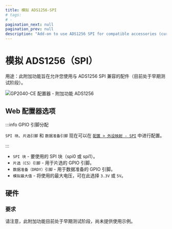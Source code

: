 ```yaml
---
title: 模拟 ADS1256-SPI
# tags:
# -
pagination_next: null
pagination_prev: null
description: "Add-on to use ADS1256 SPI for compatible accessories (currently in early beta)"
---
```


# 模拟 ADS1256（SPI）

用途：此附加功能旨在允许您使用与 ADS1256 SPI 兼容的配件（目前处于早期测试阶段）。

![GP2040-CE 配置器 - 附加功能 ADS1256](../assets/images/gpc-add-ons-ads1256-spi.png)

## Web 配置器选项

:::info GPIO 引脚分配

`SPI 块`、`片选引脚` 和 `数据准备引脚` 现在可以在 [`配置 > 外设映射 - SPI`](../web-configurator/menu-pages/03-peripheral-mapping.mdx#spi) 中进行配置。

:::

- `SPI 块` - 要使用的 SPI 块（spi0 或 spi1）。
- `片选（CS）引脚` - 用于片选的 GPIO 引脚。
- `数据准备（DRDY）引脚` - 用于数据准备的 GPIO 引脚。
- `模拟最大值` - 将使用的最大电压，可在此选择 `3.3V` 或 `5V`。

## 硬件

### 要求

请注意，此附加功能目前处于早期测试阶段，尚未提供使用示例。
